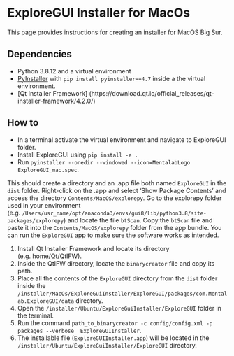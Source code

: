 # ExploreGUI Installer for MacOs

This page provides instructions for creating an installer for MacOS Big Sur.

## Dependencies
- Python 3.8.12 and a virtual environment
- [PyInstaller](https://github.com/pyinstaller/pyinstaller) with `pip install pyinstaller==4.7` inside a the virtual environment.
- [Qt Installer Framework] (https://download.qt.io/official_releases/qt-installer-framework/4.2.0/)

## How to

- In a terminal activate the virtual environment and navigate to ExploreGUI folder.
- Install ExploreGUI using `pip install -e .`
- Run `pyinstaller --onedir --windowed --icon=MentalabLogo ExploreGUI_mac.spec`.

This should create a directory and an .app file both named `ExploreGUI` in the `dist` folder.
Right-click on the .app and select 'Show Package Contents' and access the directory `Contents/MacOS/explorepy`.
Go to the explorepy folder used in your environment (e.g. `/Users/usr_name/opt/anaconda3/envs/gui8/lib/python3.8/site-packages/explorepy`) and locate the file `btScan`.
Copy the `btScan` file and paste it into the `Contents/MacOS/explorepy` folder from the app bundle.
You can run the `ExploreGUI` app to make sure the software works as intended.


1. Install Qt Installer Framework and locate its directory (e.g. home/Qt/QtIFW).
2. Inside the QtIFW directory, locate the `binarycreator` file and copy its path.
3. Place all the contents of the `ExploreGUI` directory from the `dist` folder inside the `/installer/MacOs/ExploreGuiInstaller/ExploreGUI/packages/com.Mentalab.ExploreGUI/data` directory.
4. Open the `/installer/Ubuntu/ExploreGuiInstaller/ExploreGUI` folder in the terminal.
5. Run the command  `path_to_binarycreator -c config/config.xml -p packages --verbose  ExploreGUIInstaller`.
6. The installable file (`ExploreGUIInstaller.app`) will be located in the `/installer/Ubuntu/ExploreGuiInstaller/ExploreGUI` directory.
